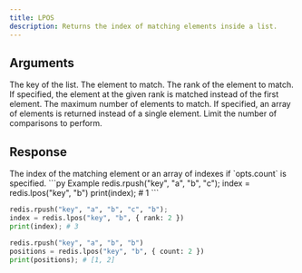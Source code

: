 ```yaml
---
title: LPOS
description: Returns the index of matching elements inside a list.
---
```


## Arguments

<ParamField body="key" type="string" required>
  The key of the list.
</ParamField>

<ParamField body="element" type="unknown" required>
  The element to match.
</ParamField>

<ParamField body="opts">
  <ParamField body="rank" type="number">
    The rank of the element to match. If specified, the element at the given
    rank is matched instead of the first element.
  </ParamField>
  <ParamField body="count" type="number">
    The maximum number of elements to match. If specified, an array of elements
    is returned instead of a single element.
  </ParamField>
  <ParamField body="maxLen" type="number">
    Limit the number of comparisons to perform.
  </ParamField>
</ParamField>

## Response

<ResponseField type="number | number[]" required>
  The index of the matching element or an array of indexes if `opts.count` is
  specified.
</ResponseField>

<RequestExample>
```py Example 
redis.rpush("key", "a", "b", "c"); 
index = redis.lpos("key", "b")
print(index); # 1
 ```

```py With Rank 
redis.rpush("key", "a", "b", "c", "b"); 
index = redis.lpos("key", "b", { rank: 2 })
print(index); # 3
 ```

```py With Count
redis.rpush("key", "a", "b", "b")
positions = redis.lpos("key", "b", { count: 2 })
print(positions); # [1, 2]
```

</RequestExample>
